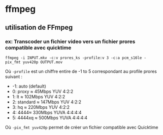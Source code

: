# ffmpeg{#ffmpeg} 

## utilisation de FFmpeg
### ex: Transcoder un fichier video vers un fichier prores compatible avec quicktime
```
ffmpeg -i INPUT.mkv -c:v prores_ks -profile:v 3 -c:a pcm_s16le -pix_fmt yuv420p OUTPUT.mov
```

Où `-profile` est un chiffre entire de -1 to 5 correspondant au profile prores suivant :

* -1: auto (default)
* 0: proxy ≈ 45Mbps YUV 4:2:2
* 1: lt ≈ 102Mbps YUV 4:2:2
* 2: standard ≈ 147Mbps YUV 4:2:2
* 3: hq ≈ 220Mbps YUV 4:2:2
* 4: 4444≈ 330Mbps YUVA 4:4:4:4
* 5: 4444xq ≈ 500Mbps YUVA 4:4:4:4

Où `-pix_fmt yuv420p` permet de créer un fichier compatible avec Quicktime


